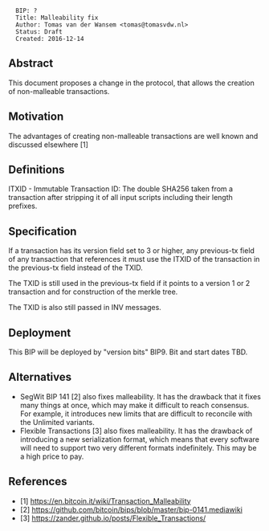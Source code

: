 <pre>
  BIP: ?
  Title: Malleability fix
  Author: Tomas van der Wansem <tomas@tomasvdw.nl>
  Status: Draft
  Created: 2016-12-14
</pre>

==Abstract==

This document proposes a change in the protocol, that allows the creation of non-malleable transactions.

==Motivation==

The advantages of creating non-malleable transactions are well known and discussed elsewhere [1]

==Definitions==

ITXID - Immutable Transaction ID: The double SHA256 taken from a transaction after stripping it of all input scripts including their length prefixes.

==Specification==

If a transaction has its version field set to 3 or higher, any previous-tx field of any transaction that references it
must use the ITXID of the transaction in the previous-tx field instead of the TXID.

The TXID is still used in the previous-tx field if it points to a version 1 or 2 transaction and for construction of the merkle tree.

The TXID is also still passed in INV messages.

== Deployment ==

This BIP will be deployed by "version bits" BIP9. Bit and start dates TBD.

== Alternatives ==

* SegWit BIP 141 [2] also fixes malleability. It has the drawback that it fixes many things at once, which may make it difficult to reach consensus. For example, it introduces new limits that are difficult to reconcile with the Unlimited variants.
* Flexible Transactions [3] also fixes malleability. It has the drawback of introducing a new serialization format, which means that every software will need to support two very different formats indefinitely. This may be a high price to pay.


==References==

* [1] https://en.bitcoin.it/wiki/Transaction_Malleability
* [2] https://github.com/bitcoin/bips/blob/master/bip-0141.mediawiki
* [3] https://zander.github.io/posts/Flexible_Transactions/
